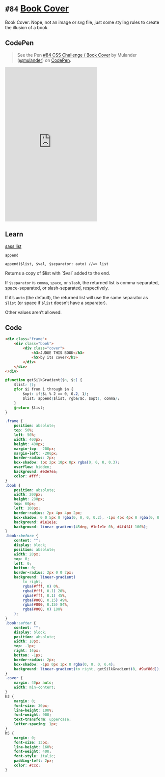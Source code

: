 
<Meta />

# `#84` [Book Cover](https://100dayscss.com/days/84/)

Book Cover: Nope, not an image or svg file, just some styling rules to create the illusion of a book.

## CodePen

> See the Pen [#84 CSS Challenge / Book Cover](https://codepen.io/mulander/pen/poqwxZW)
by Mulander ([@mulander](https://codepen.io/mulander))
on [CodePen](https://codepen.io).

<iframe
  height="500"
  className="w-full my-10 bg-gray-200"
  scrolling="no"
  title="#84 CSS Challenge / Book Cover"
  src="https://codepen.io/mulander/embed/poqwxZW?default-tab=html%2Cresult"
  frameBorder="no"
  loading="lazy"
  allowtransparency="true"
  allowFullScreen={true}
>

</iframe>

## Learn

[sass.list](https://sass-lang.com/documentation/modules/list/)

`append`

```
append($list, $val, $separator: auto) //=> list
```

Returns a copy of $list with `$val` added to the end.

If `$separator` is `comma`, `space`, or `slash`, the returned list is comma-separated, space-separated, or slash-separated, respectively. 

If it’s `auto` (the default), the returned list will use the same separator as `$list` (or space if `$list` doesn’t have a separator). 

Other values aren’t allowed.


## Code

```html
<div class="frame">
	<div class="book">
		<div class="cover">
			<h3>JUDGE THIS BOOK</h3>
			<h5>by its cover</h5>
		</div>
	</div>
</div>
```

```css
@function getSilkGradient($n, $c) {
	$list: ();
	@for $i from 1 through $n {
		$opt: if($i % 2 == 0, 0.2, 1);
		$list: append($list, rgba($c, $opt), comma);
	}
	@return $list;
}

.frame {
	position: absolute;
	top: 50%;
	left: 50%;
	width: 400px;
	height: 400px;
	margin-top: -200px;
	margin-left: -200px;
	border-radius: 2px;
	box-shadow: 1px 2px 10px 0px rgba(0, 0, 0, 0.3);
	overflow: hidden;
	background: #e3e7ea;
	color: #fff;
}
.book {
	position: absolute;
	width: 200px;
	height: 280px;
	top: 60px;
	left: 100px;
	border-radius: 2px 4px 4px 2px;
	box-shadow: 0 0 5px 0 rgba(0, 0, 0, 0.2), -1px 4px 4px 0 rgba(0, 0, 0, 0.3);
	background: #1e1e1e;
	background: linear-gradient(45deg, #1e1e1e 0%, #4f4f4f 100%);
}
.book::before {
	content: "";
	display: block;
	position: absolute;
	width: 20px;
	top: 0;
	left: 0;
	bottom: 0;
	border-radius: 2px 0 0 2px;
	background: linear-gradient(
		to right,
		rgba(#fff, 0) 0%,
		rgba(#fff, 0.1) 20%,
		rgba(#fff, 0.1) 45%,
		rgba(#000, 0.15) 49%,
		rgba(#000, 0.15) 84%,
		rgba(#000, 0) 100%
	);
}
.book::after {
	content: "";
	display: block;
	position: absolute;
	width: 10px;
	top: -1px;
	right: 16px;
	bottom: -1px;
	border-radius: 2px;
	box-shadow: -1px 0px 1px 0 rgba(0, 0, 0, 0.4);
	background: linear-gradient(to right, getSilkGradient(8, #9af80d));
}
.cover {
	margin: 40px auto;
	width: min-content;
}
h3 {
	margin: 0;
	font-size: 30px;
	line-height: 100%;
	font-weight: 900;
	text-transform: uppercase;
	letter-spacing: 1px;
}
h5 {
	margin: 0;
	font-size: 13px;
	line-height: 160%;
	font-weight: 400;
	font-style: italic;
	padding-left: 2px;
	color: #ccc;
}
```